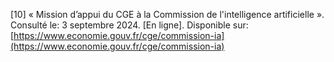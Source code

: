 \[10\]		« Mission d’appui du CGE à la Commission de l'intelligence artificielle ». Consulté le: 3 septembre 2024\. \[En ligne\]. Disponible sur: [https://www.economie.gouv.fr/cge/commission-ia](https://www.economie.gouv.fr/cge/commission-ia)